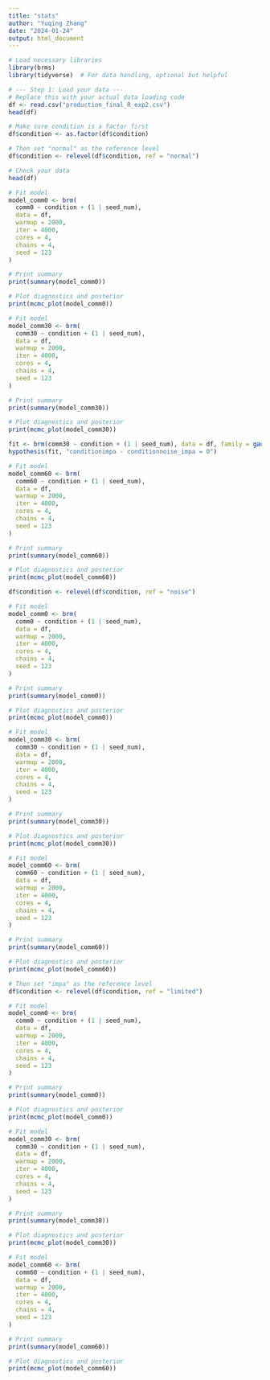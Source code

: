 ```yaml
---
title: "stats"
author: "Yuqing Zhang"
date: "2024-01-24"
output: html_document
---
```



```r
# Load necessary libraries
library(brms)
library(tidyverse)  # For data handling, optional but helpful

# --- Step 1: Load your data ---
# Replace this with your actual data loading code
df <- read.csv("production_final_R_exp2.csv")
head(df)
```



```r
# Make sure condition is a factor first
df$condition <- as.factor(df$condition)

# Then set "normal" as the reference level
df$condition <- relevel(df$condition, ref = "normal")

# Check your data
head(df)
```




```r
# Fit model
model_comm0 <- brm(
  comm0 ~ condition + (1 | seed_num),
  data = df,
  warmup = 2000,
  iter = 4000,
  cores = 4,
  chains = 4,
  seed = 123
)

# Print summary
print(summary(model_comm0))

# Plot diagnostics and posterior
print(mcmc_plot(model_comm0))

```



```r
# Fit model
model_comm30 <- brm(
  comm30 ~ condition + (1 | seed_num),
  data = df,
  warmup = 2000,
  iter = 4000,
  cores = 4,
  chains = 4,
  seed = 123
)

# Print summary
print(summary(model_comm30))

# Plot diagnostics and posterior
print(mcmc_plot(model_comm30))
```



```r
fit <- brm(comm30 ~ condition + (1 | seed_num), data = df, family = gaussian())
hypothesis(fit, "conditionimpa - conditionnoise_impa = 0")
```



```r
# Fit model
model_comm60 <- brm(
  comm60 ~ condition + (1 | seed_num),
  data = df,
  warmup = 2000,
  iter = 4000,
  cores = 4,
  chains = 4,
  seed = 123
)

# Print summary
print(summary(model_comm60))

# Plot diagnostics and posterior
print(mcmc_plot(model_comm60))
```



```r
df$condition <- relevel(df$condition, ref = "noise")
```


```r
# Fit model
model_comm0 <- brm(
  comm0 ~ condition + (1 | seed_num),
  data = df,
  warmup = 2000,
  iter = 4000,
  cores = 4,
  chains = 4,
  seed = 123
)

# Print summary
print(summary(model_comm0))

# Plot diagnostics and posterior
print(mcmc_plot(model_comm0))
```



```r
# Fit model
model_comm30 <- brm(
  comm30 ~ condition + (1 | seed_num),
  data = df,
  warmup = 2000,
  iter = 4000,
  cores = 4,
  chains = 4,
  seed = 123
)

# Print summary
print(summary(model_comm30))

# Plot diagnostics and posterior
print(mcmc_plot(model_comm30))
```


```r
# Fit model
model_comm60 <- brm(
  comm60 ~ condition + (1 | seed_num),
  data = df,
  warmup = 2000,
  iter = 4000,
  cores = 4,
  chains = 4,
  seed = 123
)

# Print summary
print(summary(model_comm60))

# Plot diagnostics and posterior
print(mcmc_plot(model_comm60))
```




```r
# Then set "impa" as the reference level
df$condition <- relevel(df$condition, ref = "limited")
```


```r
# Fit model
model_comm0 <- brm(
  comm0 ~ condition + (1 | seed_num),
  data = df,
  warmup = 2000,
  iter = 4000,
  cores = 4,
  chains = 4,
  seed = 123
)

# Print summary
print(summary(model_comm0))

# Plot diagnostics and posterior
print(mcmc_plot(model_comm0))
```



```r
# Fit model
model_comm30 <- brm(
  comm30 ~ condition + (1 | seed_num),
  data = df,
  warmup = 2000,
  iter = 4000,
  cores = 4,
  chains = 4,
  seed = 123
)

# Print summary
print(summary(model_comm30))

# Plot diagnostics and posterior
print(mcmc_plot(model_comm30))
```


```r
# Fit model
model_comm60 <- brm(
  comm60 ~ condition + (1 | seed_num),
  data = df,
  warmup = 2000,
  iter = 4000,
  cores = 4,
  chains = 4,
  seed = 123
)

# Print summary
print(summary(model_comm60))

# Plot diagnostics and posterior
print(mcmc_plot(model_comm60))
```

